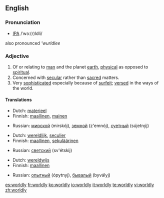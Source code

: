==English==
===Pronunciation===
*[[IPA]] /ˈwɜː(r)ldli/
also pronounced '''wurldlee''

===Adjective===
{{en-adj}}
#Of or relating to [[man]] and the planet [[earth]], [[physical]] as opposed to [[spiritual]].
#Concerned with [[secular]] rather than [[sacred]] matters.
#Very [[sophisticated]] especially because of [[surfeit]]; [[versed]] in the ways of the world.

====Translations====
{{trans-top|opposed to spiritual}}
*Dutch: [[materieel]]
*Finnish: [[maallinen]], [[mainen]]
{{trans-mid}}
*Russian: [[мирской]] (mirskój), [[земной]] (z'emnój), [[суетный]] (sújetnýj)
{{trans-bottom}}

{{trans-top|concerned with secular matters}}
*Dutch: [[wereldlijk]], [[seculier]]
*Finnish: [[maallinen]], [[sekuläärinen]]                                                 
{{trans-mid}}
*Russian: [[светский]] (sv'étskij)
{{trans-bottom}}

{{trans-top|versed in the ways of the world}}
*Dutch: [[wereldwijs]]
*Finnish: [[maallinen]]
{{trans-mid}}
*Russian: [[опытный]] (ópytnyj), [[бывалый]] (byvályj)
{{trans-bottom}}

[[es:worldly]]
[[fr:worldly]]
[[ko:worldly]]
[[io:worldly]]
[[it:worldly]]
[[te:worldly]]
[[vi:worldly]]
[[zh:worldly]]